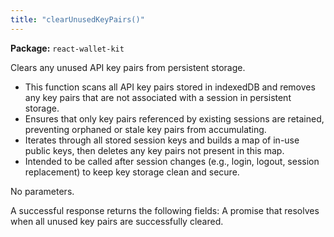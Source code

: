```yaml
---
title: "clearUnusedKeyPairs()"
---
```



<p><strong>Package:</strong> <code>react-wallet-kit</code></p>

<H3Bordered text="Overview" />

Clears any unused API key pairs from persistent storage.

<ul>
  <li>This function scans all API key pairs stored in indexedDB and removes any key pairs that are not associated with a session in persistent storage.</li>
  <li>Ensures that only key pairs referenced by existing sessions are retained, preventing orphaned or stale key pairs from accumulating.</li>
  <li>Iterates through all stored session keys and builds a map of in-use public keys, then deletes any key pairs not present in this map.</li>
  <li>Intended to be called after session changes (e.g., login, logout, session replacement) to keep key storage clean and secure.</li>
</ul>

<H3Bordered text="Parameters" />

<p>No parameters.</p>

<H3Bordered text="Response" />
A successful response returns the following fields:

<ResponseField name="returns" type="void" required={true}>
  A promise that resolves when all unused key pairs are successfully cleared.
</ResponseField>

